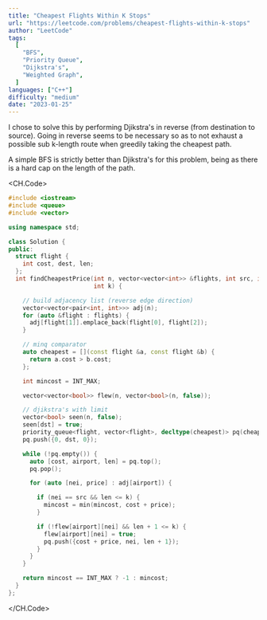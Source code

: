 ```yaml
---
title: "Cheapest Flights Within K Stops"
url: "https://leetcode.com/problems/cheapest-flights-within-k-stops"
author: "LeetCode"
tags:
  [
    "BFS",
    "Priority Queue",
    "Dijkstra's",
    "Weighted Graph",
  ]
languages: ["C++"]
difficulty: "medium"
date: "2023-01-25"
---
```


I chose to solve this by performing Djikstra's in reverse (from destination to source).
Going in reverse seems to be necessary so as to not exhaust a possible sub k-length route
when greedily taking the cheapest path.

A simple BFS is strictly better than Djikstra's for this problem, being as there is a hard cap on the length of the path.

<CH.Code>

```cpp flights.cpp
#include <iostream>
#include <queue>
#include <vector>

using namespace std;

class Solution {
public:
  struct flight {
    int cost, dest, len;
  };
  int findCheapestPrice(int n, vector<vector<int>> &flights, int src, int dst,
                        int k) {

    // build adjacency list (reverse edge direction)
    vector<vector<pair<int, int>>> adj(n);
    for (auto &flight : flights) {
      adj[flight[1]].emplace_back(flight[0], flight[2]);
    }

    // minq comparator
    auto cheapest = [](const flight &a, const flight &b) {
      return a.cost > b.cost;
    };

    int mincost = INT_MAX;

    vector<vector<bool>> flew(n, vector<bool>(n, false));

    // djikstra's with limit
    vector<bool> seen(n, false);
    seen[dst] = true;
    priority_queue<flight, vector<flight>, decltype(cheapest)> pq(cheapest);
    pq.push({0, dst, 0});

    while (!pq.empty()) {
      auto [cost, airport, len] = pq.top();
      pq.pop();

      for (auto [nei, price] : adj[airport]) {

        if (nei == src && len <= k) {
          mincost = min(mincost, cost + price);
        }

        if (!flew[airport][nei] && len + 1 <= k) {
          flew[airport][nei] = true;
          pq.push({cost + price, nei, len + 1});
        }
      }
    }

    return mincost == INT_MAX ? -1 : mincost;
  }
};
```

</CH.Code>
